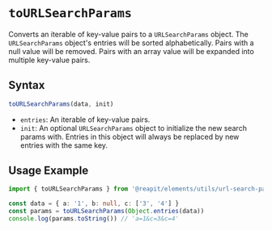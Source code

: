 
# `toURLSearchParams`

<Meta title="Utils/URLSearchParams/toURLSearchParams" />

Converts an iterable of key-value pairs to a `URLSearchParams` object. The `URLSearchParams` object's entries will be
sorted alphabetically. Pairs with a null value will be removed. Pairs with an array value will be expanded into
multiple key-value pairs.

## Syntax

```ts
toURLSearchParams(data, init)
```

- `entries`: An iterable of key-value pairs.
- `init`: An optional `URLSearchParams` object to initialize the new search params with. Entries in this object will
  always be replaced by new entries with the same key.

## Usage Example

```ts
import { toURLSearchParams } from '@reapit/elements/utils/url-search-params'

const data = { a: '1', b: null, c: ['3', '4'] }
const params = toURLSearchParams(Object.entries(data))
console.log(params.toString()) // 'a=1&c=3&c=4'
```
